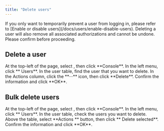 ```yaml
---
title: "Delete users"
---
```


<Note>
If you only want to temporarily prevent a user from logging in, please refer to [Enable or disable users](/docs/users/enable-disable-users).
</Note>

<Warning>
Deleting a user will also remove all associated authorizations and cannot be undone. Please confirm before proceeding.
</Warning>

## Delete a user

<Steps>

<Step>
At the top-left of the page, select <Icon icon="bars" />, then click <Icon icon="desktop" /> **Console**.
</Step>

<Step>
In the left menu, click **<Icon icon="user" /> Users**.
</Step>

<Step>
In the user table, find the user that you want to delete.
</Step>

<Step>
In the Actions column, click the **···** icon, then click **Delete**.
</Step>

<Step>
Confirm the information and click **OK**.
</Step>

</Steps>

## Bulk delete users

<Steps>

<Step>
At the top-left of the page, select <Icon icon="bars" />, then click <Icon icon="desktop" /> **Console**.
</Step>

<Step>
In the left menu, click **<Icon icon="user" /> Users**.
</Step>

<Step>
In the user table, check the users you want to delete.
</Step>

<Step>
Above the table, select **Actions <Icon icon="chevron-down" />** button, then click **<Icon icon="trash" /> Delete selected**.
</Step>

<Step>
Confirm the information and click **OK**.
</Step>

</Steps>